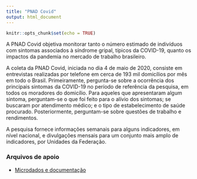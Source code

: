 ```yaml
---
title: "PNAD Covid"
output: html_document
---
```


```r
knitr::opts_chunk$set(echo = TRUE)
```

A PNAD Covid objetiva monitorar tanto o número estimado de indivíduos com sintomas associados à síndrome gripal, típicos da COVID-19, quanto os impactos da pandemia no mercado de trabalho brasileiro.

A coleta da PNAD Covid, iniciada no dia 4 de maio de 2020, consiste em entrevistas realizadas por telefone em cerca de 193 mil domicílios por mês em todo o Brasil. Primeiramente, pergunta-se sobre a ocorrência dos principais sintomas da COVID-19 no período de referência da pesquisa, em todos os moradores do domicílio. Para aqueles que apresentaram algum sintoma, perguntam-se o que foi feito para o alívio dos sintomas; se buscaram por atendimento médico; e o tipo de estabelecimento de saúde procurado. Posteriormente, perguntam-se sobre questões de trabalho e rendimentos.

A pesquisa fornece informações semanais para alguns indicadores, em nível nacional, e divulgações mensais para um conjunto mais amplo de indicadores, por Unidades da Federação.

### Arquivos de apoio

  - [Microdados e documentação](https://www.ibge.gov.br/estatisticas/sociais/trabalho/27946-divulgacao-semanal-pnadcovid1.html?=&t=microdados)

